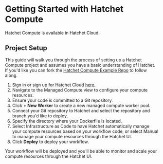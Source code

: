 # Getting Started with Hatchet Compute

Hatchet Compute is available in Hatchet Cloud.

## Project Setup

This guide will walk you through the process of setting up a Hatchet Compute project and assumes you have a basic understanding of Hatchet.
If you'd like you can fork the [Hatchet Compute Example Repo](https://github.com/hatchet-dev/managed-compute-examples) to follow along.

1. Sign in or sign up for Hatchet Cloud [here](https://cloud.onhatchet.run).
2. Navigate to the Managed Compute view to configure your compute resources.
3. Ensure your code is committed to a Git repository.
4. Click **+ New Worker** to create a new managed compute worker pool.
5. Connect your Git repository to Hatchet and select the repository and branch you'd like to deploy.
6. Specify the directory where your Dockerfile is located.
7. Select Infrastructure as Code to have Hatchet automatically manage your compute resources based on your workflow code, or select Manual to manage your compute resources through the Hatchet UI.
8. Click **Deploy** to deploy your workflow.

Your workflow will be deployed and you'll be able to monitor and scale your compute resources through the Hatchet UI.
